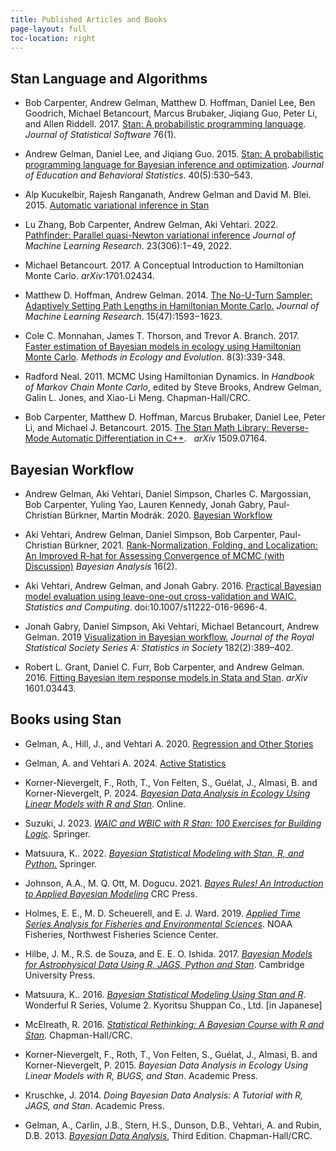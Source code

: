```yaml
---
title: Published Articles and Books
page-layout: full
toc-location: right
---
```


## Stan Language and Algorithms

* Bob Carpenter, Andrew Gelman, Matthew D. Hoffman, Daniel Lee, Ben
  Goodrich, Michael Betancourt, Marcus Brubaker, Jiqiang Guo,
  Peter Li, and Allen Riddell.  2017.  [Stan: A probabilistic programming language](http://dx.doi.org/10.18637/jss.v076.i01){target="_blank"}.
  *Journal of Statistical Software* 76(1). 

* Andrew Gelman, Daniel Lee, and Jiqiang Guo.  2015.
  [Stan: A probabilistic programming language for Bayesian inference and optimization](http://www.stat.columbia.edu/~gelman/research/published/stan_jebs_2.pdf){target="_blank"}.
  *Journal of Education and Behavioral Statistics*. 40(5):530--543.

* Alp Kucukelbir, Rajesh Ranganath, Andrew Gelman and David M. Blei. 2015.
  [Automatic variational inference in Stan](https://proceedings.neurips.cc/paper_files/paper/2015/file/352fe25daf686bdb4edca223c921acea-Paper.pdf){target="_blank"}

* Lu Zhang, Bob Carpenter, Andrew Gelman, Aki Vehtari. 2022.
  [Pathfinder: Parallel quasi-Newton variational inference](https://jmlr.org/papers/v23/21-0889.html){target="_blank"}
  *Journal of Machine Learning Research*.  23(306):1−49, 2022.

* Michael Betancourt. 2017. A Conceptual Introduction to
  Hamiltonian Monte Carlo.  *arXiv*:1701.02434.

* Matthew D. Hoffman, Andrew Gelman. 2014.
  [The No-U-Turn Sampler: Adaptively Setting Path Lengths in Hamiltonian Monte Carlo.](http://jmlr.org/papers/v15/hoffman14a.html){target="_blank"}
  *Journal of Machine Learning Research*. 15(47):1593−1623.

* Cole C. Monnahan, James T. Thorson, and Trevor A. Branch. 2017.
  [Faster estimation of Bayesian models in ecology using Hamiltonian Monte Carlo](https://doi.org/10.1111/2041-210X.12681){target="_blank}.
  *Methods in Ecology and Evolution*.  8(3):339-348.

* Radford Neal. 2011. MCMC Using Hamiltonian Dynamics.  In *Handbook of Markov Chain Monte
  Carlo*, edited by Steve Brooks, Andrew Gelman, Galin L. Jones, and Xiao-Li Meng.  Chapman-Hall/CRC.

* Bob Carpenter, Matthew D. Hoffman, Marcus Brubaker, Daniel Lee, Peter Li, and Michael J. Betancourt.  2015.
  [The Stan Math Library: Reverse-Mode Automatic Differentiation in C++](https://arxiv.org/abs/1509.07164){target="_blank"}.
  &nbsp; *arXiv* 1509.07164.


## Bayesian Workflow

* Andrew Gelman, Aki Vehtari, Daniel Simpson, Charles C. Margossian, Bob Carpenter, Yuling Yao, Lauren Kennedy, Jonah Gabry, Paul-Christian Bürkner, Martin Modrák. 2020. [Bayesian Workflow](https://doi.org/10.48550/arXiv.2011.01808){target="_blank"}


* Aki Vehtari, Andrew Gelman, Daniel Simpson, Bob Carpenter, Paul-Christian Bürkner, 2021.
  [Rank-Normalization, Folding, and Localization: An Improved R-hat for Assessing Convergence of MCMC (with Discussion)](http://dx.doi.org/10.1214/20-BA1221){target="_blank"}
  *Bayesian Analysis* 16(2).
  
* Aki Vehtari, Andrew Gelman, and Jonah Gabry. 2016.
  [Practical Bayesian model evaluation using leave-one-out cross-validation and WAIC.](https://arxiv.org/abs/1507.04544){target="_blank"}
   *Statistics and Computing*. doi:10.1007/s11222-016-9696-4.

* Jonah Gabry, Daniel Simpson, Aki Vehtari, Michael Betancourt, Andrew Gelman. 2019
  [Visualization in Bayesian workflow.](https://doi.org/10.1111/rssa.12378){target="_blank"}
  *Journal of the Royal Statistical Society Series A: Statistics in Society* 182(2):389–402.

* Robert L. Grant, Daniel C. Furr, Bob Carpenter, and Andrew
  Gelman. 2016. [Fitting Bayesian item response models in Stata and Stan](https://arxiv.org/abs/1601.03443){target="_blank"}.
  *arXiv* 1601.03443.

                       
## Books using Stan

* Gelman, A., Hill, J., and Vehtari A. 2020.
  [Regression and Other Stories](https://avehtari.github.io/ROS-Examples/){target="_blank"}

* Gelman, A. and Vehtari A. 2024.
  [Active Statistics](https://avehtari.github.io/ActiveStatistics/){target="_blank"}

* Korner-Nievergelt, F., Roth, T., Von Felten, S., Guélat, J., Almasi,
  B. and Korner-Nievergelt, P.  2024. [*Bayesian Data Analysis in
  Ecology Using Linear Models with R and Stan*](https://tobiasroth.github.io/BDAEcology/){target="_blank"}.  Online.

* Suzuki, J.  2023. [*WAIC and WBIC with R Stan: 100 Exercises for Building Logic*](https://link.springer.com/book/10.1007/978-981-99-3838-4){target="_blank"}.  Springer.

* Matsuura, K.. 2022. [*Bayesian Statistical Modeling with Stan, R, and
  Python.*](https://link.springer.com/book/10.1007/978-981-19-4755-1){target="_blank"} Springer.

* Johnson, A.A., M. Q. Ott, M. Dogucu. 2021. [*Bayes Rules! An Introduction to Applied Bayesian Modeling*](https://www.bayesrulesbook.com){target="_blank"} CRC Press.

* Holmes, E. E., M. D. Scheuerell, and E. J. Ward.  2019.
  [*Applied Time Series Analysis for Fisheries and Environmental Sciences*](
  https://nwfsc-timeseries.github.io/atsa-labs/){target="_blank"}. NOAA Fisheries,
  Northwest Fisheries Science Center.

* Hilbe, J. M., R.S. de Souza, and E. E. O. Ishida.  2017. [*Bayesian
  Models for Astrophysical Data Using R, JAGS, Python and Stan*](https://www.bayesianmodelsforastrophysicaldata.com){target="_blank"}.
  Cambridge University Press.

* Matsuura, K.. 2016. [*Bayesian Statistical Modeling Using Stan
  and R*](https://link.springer.com/book/10.1007/978-981-19-4755-1){target="_blank"}. Wonderful R Series, Volume 2. Kyoritsu Shuppan Co.,
  Ltd.  [in Japanese]

* McElreath, R.  2016. [*Statistical Rethinking:  A Bayesian
  Course with R and Stan*](https://xcelab.net/rm/){target="_blank"}.  Chapman-Hall/CRC.

* Korner-Nievergelt, F., Roth, T., Von Felten, S., Guélat, J., Almasi,
  B. and Korner-Nievergelt, P.  2015. *Bayesian Data Analysis in
  Ecology Using Linear Models with R, BUGS, and Stan*.  Academic Press.

* Kruschke, J. 2014.  *Doing Bayesian Data Analysis: A Tutorial with R,
  JAGS, and Stan*. Academic Press.

* Gelman, A., Carlin, J.B., Stern, H.S., Dunson, D.B., Vehtari, A. and
  Rubin, D.B. 2013. [*Bayesian Data Analysis*](http://www.stat.columbia.edu/~gelman/book/){target="_blank"}, Third
  Edition. Chapman-Hall/CRC.

